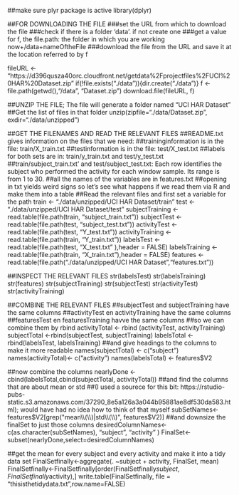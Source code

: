 ##make sure plyr package is active
library(dplyr)

##FOR DOWNLOADING THE FILE
###set the URL from which to download the file
###check if there is a folder 'data'. if not create one
###get a value for f, the file.path: the folder in which you are working now+/data+nameOftheFile
###download the file from the URL and save it at the location referred to by f

fileURL <- "https://d396qusza40orc.cloudfront.net/getdata%2Fprojectfiles%2FUCI%20HAR%20Dataset.zip"
if(!file.exists("./data")){dir.create("./data")}
f <- file.path(getwd(),"/data", "Dataset.zip")
download.file(fileURL, f)

##UNZIP THE FILE; The file will generate a folder named "UCI HAR Dataset"
##Get the list of files in that folder
unzip(zipfile="./data/Dataset.zip", exdir="./data/unzipped")

##GET THE FILENAMES AND READ THE RELEVANT FILES
##README.txt gives information on the files that we need:
##traininginformation is in the file: train/X_train.txt
##testinformation is in the file: test/X_test.txt 
##labels for both sets are in: train/y_train.txt and test/y_test.txt
##train/subject_train.txt' and test/subject_test.txt: Each row identifies the subject who performed the activity for each window sample. Its range is from 1 to 30.
##all the names of the variables are in features.txt
##opening in txt yields weird signs so let's see what happens if we read them via R and make them into a table
##Read the relevant files and first set a variable for the path
train <- "./data/unzipped/UCI HAR Dataset/train"
test <- "./data/unzipped/UCI HAR Dataset/test"
subjectTraining <- read.table(file.path(train, "subject_train.txt"))
subjectTest <- read.table(file.path(test, "subject_test.txt"))
activityTest <- read.table(file.path(test, "Y_test.txt"))
activityTraining <- read.table(file.path(train, "Y_train.txt"))
labelsTest  <- read.table(file.path(test, "X_test.txt" ),header = FALSE)
labelsTraining <- read.table(file.path(train, "X_train.txt"),header = FALSE)
features <- read.table(file.path("./data/unzipped/UCI HAR Dataset","features.txt"))

##INSPECT THE RELEVANT FILES
str(labelsTest)
str(labelsTraining)
str(features)
str(subjectTraining)
str(subjectTest)
str(activityTest)
str(activityTraining)

##COMBINE THE RELEVANT FILES
##subjectTest and subjectTraining have the same columns
##activityTest en activityTraining have the same columns
##featuresTest en featuresTraining havve the same columns
##so we can combine them by rbind
activityTotal <- rbind (activityTest, activityTraining)
subjectTotal <-rbind(subjectTest, subjectTraining)
labelsTotal <- rbind(labelsTest, labelsTraining)
##and give headings to the columns to make it more readable
names(subjectTotal) <- c("subject")
names(activityTotal)<- c("activity")
names(labelsTotal) <- features$V2

##now combine the columns
nearlyDone <-cbind(labelsTotal,cbind(subjectTotal, activityTotal))
##and find the columns that are about mean or std
##(I used a sourece for this bit: https://rstudio-pubs-static.s3.amazonaws.com/37290_8e5a126a3a044b95881ae8df530da583.html); would have had no idea how to think of that myself
subSetNames<-features$V2[grep("mean\\(\\)|std\\(\\)", features$V2)]
##and downsize the finalSet to just those columns
desiredColumnNames<-c(as.character(subSetNames), "subject", "activity" )
FinalSet<-subset(nearlyDone,select=desiredColumnNames)

##get the mean for every subject and every activity and make it into a tidy data set
FinalSetfinally<-aggregate(. ~subject + activity, FinalSet, mean)
FinalSetfinally<-FinalSetfinally[order(FinalSetfinally$subject,FinalSetfinally$activity),]
write.table(FinalSetfinally, file = "thisisthetidydata.txt",row.name=FALSE)

